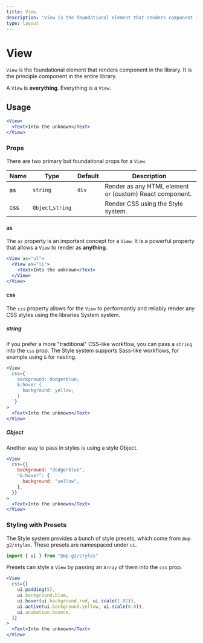 ```yaml
---
title: View
description: "View is the foundational element that renders component in the library. It is the principle component in the entire library."
type: layout
---
```


# View

`View` is the foundational element that renders component in the library. It is the principle component in the entire library.

A `View` is **everything**.
Everything is a `View`.

## Usage

```jsx live
<View>
  <Text>Into the unknown</Text>
</View>
```

### Props

There are two primary but foundational props for a `View`.

| Name | Type              | Default | Description                                             |
| ---- | ----------------- | ------- | ------------------------------------------------------- |
| as   | `string`          | `div`   | Render as any HTML element or (custom) React component. |
| css  | `Object`,`string` |         | Render CSS using the Style system.                      |

#### as

The `as` property is an important concept for a `View`. It is a powerful property that allows a `View` to render as **anything**.

```jsx live
<View as="ul">
  <View as="li">
    <Text>Into the unknown</Text>
  </View>
</View>
```

#### css

The `css` property allows for the `View` to performantly and reliably render any CSS styles using the libraries System system.

##### string

If you prefer a more "traditional" CSS-like workflow, you can pass a `string` into the `css` prop. The Style system supports Sass-like workflows, for example using `&` for nesting.

```jsx live
<View
  css={`
    background: dodgerblue;
    &:hover {
      background: yellow;
    }
  `}
>
  <Text>Into the unknown</Text>
</View>
```

##### Object

Another way to pass in styles is using a style Object.

```jsx live
<View
  css={{
    background: "dodgerblue",
    "&:hover": {
      background: "yellow",
    },
  }}
>
  <Text>Into the unknown</Text>
</View>
```

### Styling with Presets

The Style system provides a bunch of style presets, which come from `@wp-g2/styles`. These presets are namespaced under `ui`.

```jsx
import { ui } from "@wp-g2/styles"
```

Presets can style a `View` by passing an `Array` of them into the `css` prop.

```jsx live
<View
  css={[
    ui.padding(5),
    ui.background.blue,
    ui.hover(ui.background.red, ui.scale(1.02)),
    ui.active(ui.background.yellow, ui.scale(0.8)),
    ui.animation.bounce,
  ]}
>
  <Text>Into the unknown</Text>
</View>
```
